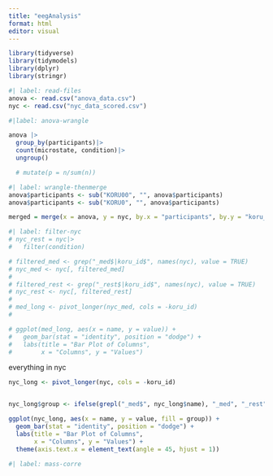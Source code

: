 ```yaml
---
title: "eegAnalysis"
format: html
editor: visual
---
```


```r
library(tidyverse)
library(tidymodels)
library(dplyr)
library(stringr)
```

```r
#| label: read-files
anova <- read.csv("anova_data.csv")
nyc <- read.csv("nyc_data_scored.csv")
```

```r
#|label: anova-wrangle

anova |>
  group_by(participants)|>
  count(microstate, condition)|>
  ungroup()

  # mutate(p = n/sum(n))
```

```r
#| label: wrangle-thenmerge
anova$participants <- sub("KORU00", "", anova$participants)
anova$participants <- sub("KORU0", "", anova$participants)

merged = merge(x = anova, y = nyc, by.x = "participants", by.y = "koru_id")

```

```r
#| label: filter-nyc
# nyc_rest = nyc|>
#   filter(condition)

# filtered_med <- grep("_med$|koru_id$", names(nyc), value = TRUE)
# nyc_med <- nyc[, filtered_med]
# 
# filtered_rest <- grep("_rest$|koru_id$", names(nyc), value = TRUE)
# nyc_rest <- nyc[, filtered_rest]
# 
# med_long <- pivot_longer(nyc_med, cols = -koru_id)
# 

# ggplot(med_long, aes(x = name, y = value)) +
#   geom_bar(stat = "identity", position = "dodge") +
#   labs(title = "Bar Plot of Columns",
#        x = "Columns", y = "Values") 
```

everything in nyc

```r
nyc_long <- pivot_longer(nyc, cols = -koru_id)


nyc_long$group <- ifelse(grepl("_med$", nyc_long$name), "_med", "_rest")

ggplot(nyc_long, aes(x = name, y = value, fill = group)) +
  geom_bar(stat = "identity", position = "dodge") +
  labs(title = "Bar Plot of Columns",
       x = "Columns", y = "Values") +
  theme(axis.text.x = element_text(angle = 45, hjust = 1))
```

```r
#| label: mass-corre
```
